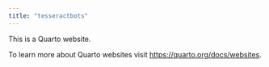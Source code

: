 ```yaml
---
title: "tesseractbots"
---
```


This is a Quarto website.

To learn more about Quarto websites visit <https://quarto.org/docs/websites>.
